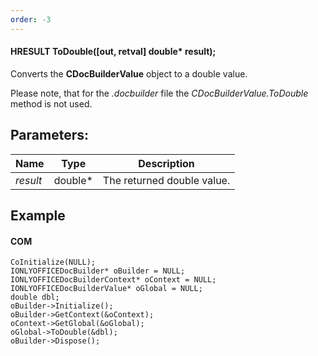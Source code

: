 ```yaml
---
order: -3
---
```

#### HRESULT ToDouble(\[out, retval] double\* result);

Converts the **CDocBuilderValue** object to a double value.

Please note, that for the *.docbuilder* file the *CDocBuilderValue.ToDouble* method is not used.

## Parameters:

| Name     | Type     | Description                |
| -------- | -------- | -------------------------- |
| *result* | double\* | The returned double value. |

## Example

#### COM

```
CoInitialize(NULL);
IONLYOFFICEDocBuilder* oBuilder = NULL;
IONLYOFFICEDocBuilderContext* oContext = NULL;
IONLYOFFICEDocBuilderValue* oGlobal = NULL;
double dbl;
oBuilder->Initialize();
oBuilder->GetContext(&oContext);
oContext->GetGlobal(&oGlobal);
oGlobal->ToDouble(&dbl);
oBuilder->Dispose();
```
